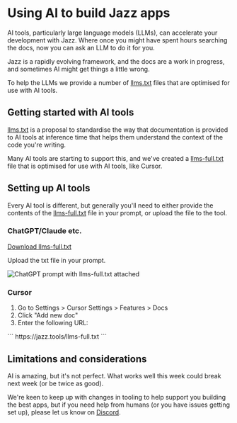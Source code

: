 
# Using AI to build Jazz apps

AI tools, particularly large language models (LLMs), can accelerate your development with Jazz. Where once you might have spent hours searching the docs, now you can ask an LLM to do it for you.

Jazz is a rapidly evolving framework, and the docs are a work in progress, and sometimes AI might get things a little wrong.

To help the LLMs we provide a number of [llms.txt](https://llmstxt.org/) files that are optimised for use with AI tools.

## Getting started with AI tools

[llms.txt](https://llmstxt.org/) is a proposal to standardise the way that documentation is provided to AI tools at inference time that helps them understand the context of the code you're writing.

Many AI tools are starting to support this, and we've created a [llms-full.txt](https://jazz.tools/llms-full.txt) file that is optimised for use with AI tools, like Cursor.

## Setting up AI tools

Every AI tool is different, but generally you'll need to either provide the contents of the [llms-full.txt](https://jazz.tools/llms-full.txt) file in your prompt, or upload the file to the tool.

### ChatGPT/Claude etc.

<a href="/llms-full.txt" download>Download llms-full.txt</a>

Upload the txt file in your prompt.

![ChatGPT prompt with llms-full.txt attached](/chatgpt-with-llms-full-txt.jpg)

### Cursor

1. Go to Settings > Cursor Settings > Features > Docs
2. Click "Add new doc"
3. Enter the following URL:

<CodeGroup>
```
https://jazz.tools/llms-full.txt
```
</CodeGroup>

## Limitations and considerations

AI is amazing, but it's not perfect. What works well this week could break next week (or be twice as good).

We're keen to keep up with changes in tooling to help support you building the best apps, but if you need help from humans (or you have issues getting set up), please let us know on [Discord](https://discord.gg/utDMjHYg42).
